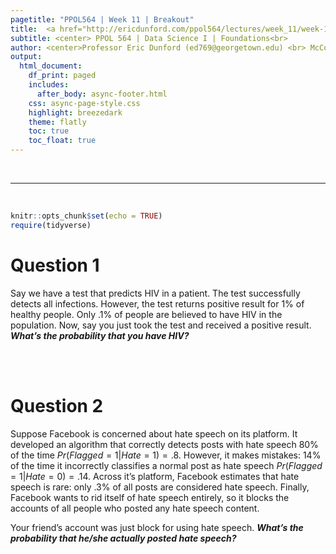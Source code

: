 ```yaml
---
pagetitle: "PPOL564 | Week 11 | Breakout"
title:  <a href="http://ericdunford.com/ppol564/lectures/week_11/week-11-async-material.html">Back to Course Website</a> <br><br><center> _Practice Bayes Theorem_ </center>
subtitle: <center> PPOL 564 | Data Science I | Foundations<br>
author: <center>Professor Eric Dunford (ed769@georgetown.edu) <br> McCourt School of Public Policy, Georgetown University <br><br></center>
output: 
  html_document:
    df_print: paged
    includes: 
      after_body: async-footer.html
    css: async-page-style.css
    highlight: breezedark
    theme: flatly
    toc: true
    toc_float: true
---
```


<br><hr><br>

```r
knitr::opts_chunk$set(echo = TRUE)
require(tidyverse)
```


# Question 1

Say we have a test that predicts HIV in a patient. The test successfully detects all infections. However, the test returns positive result for 1% of healthy people. Only .1% of people are believed to have HIV in the population. Now, say you just took the test and received a positive result. **_What's the probability that you have HIV?_**

<br><br>

<!-- ## Answer -->

<!-- Let's set the problem up into a Bayesian formulation. -->

<!-- <br><br> -->

<!-- $$ Pr(HIV = 1 | Test = 1) = \frac{Pr(Test = 1 | HIV = 1)Pr(HIV=1)}{Pr(Test = 1)}$$ -->

<!-- <br><br> -->

<!-- Now, let's plug in the information that we know. -->

<!-- - The test perfectly detects all true HIV cases: $Pr(Test = 1 | HIV = 1) = 1$ -->
<!-- - The test reports positive in 1% of healthy: $Pr(Test = 1 | HIV = 0) = .01$ -->
<!-- - Only .1% of the population has HIV: $Pr(HIV = 1) = .001$ -->

<!-- We don't know the probability of a positive test, but we can calculate it from the information provided. -->

<!-- <br><br> -->

<!-- $$ Pr(Test = 1) = Pr(Test = 1 | HIV = 1 ) Pr(HIV = 1) + Pr(Test = 1 | HIV = 0 )Pr(HIV=0) $$ -->

<!-- $$ Pr(Test = 1) = 1 (.001) + .01 (1 - .001) $$ -->

<!-- $$ Pr(Test = 1) = .01099 $$ -->

<!-- <br><br> -->

<!-- Plug everything back into the equation. -->

<!-- <br><br> -->

<!-- $$ Pr(HIV = 1 | Test = 1) = \frac{1 (.001)}{.01099} = .091$$ -->

<!-- <br><br> -->

<!-- What's the probability that you have HIV given you tested positive? 9.1% -- really low! -->

<!-- <br><br> -->

# Question 2

Suppose Facebook is concerned about hate speech on its platform. It developed an algorithm that correctly detects posts with hate speech 80% of the time $Pr(Flagged = 1 | Hate = 1) = .8$. However, it makes mistakes: 14% of the time it incorrectly classifies a normal post as hate speech $Pr(Flagged = 1 | Hate = 0) = .14$. Across it's platform, Facebook estimates that hate speech is rare: only .3% of all posts are considered hate speech. Finally, Facebook wants to rid itself of hate speech entirely, so it blocks the accounts of all people who posted any hate speech content. 

Your friend's account was just block for using hate speech. **_What's the probability that he/she actually posted hate speech?_**

<br><br>

<!-- ## Answer -->

<!-- <br><br> -->

<!-- $$ Pr(Hate = 1 | Flagged = 1) = \frac{Pr(Flagged = 1|Hate =1)Pr(Hate =1)}{Pr(Flagged=1)} $$ -->

<!-- <br><br> -->

<!-- ```{python} -->
<!-- pr_flagged_given_hs = .8 # Positive Classification given hate speech post -->
<!-- pr_flagged_given_n = .14 # Positive Classification given normal post -->
<!-- pr_hs = .003 # Prop. of hate speech content on FB -->
<!-- pr_n = 1 - pr_hs # Prop. of hate speech -->

<!-- # Denominator -->
<!-- pr_flagged = (pr_flagged_given_hs * pr_hs) + (pr_flagged_given_n*pr_n) -->


<!-- # Calculate the probability. -->
<!-- (pr_flagged_given_hs*pr_hs)/pr_flagged # only 1.7% -->
<!-- ``` -->

<!-- Let's think about the same set up, but a little differently. Rather than providing probabilities, let's use frequencies. -->

<!-- - Out of a sample of a 1 million posts, 3000 contain hate speech content. -->
<!-- - Of those 3000, 2400 were correctly flagged by the algorithm. -->
<!-- - The algorithm incorrectly classified 139580 "normal posts" as hate speech. -->

<!-- With this information, what's the probability that your friend &mdash; who was just kicked off the platform &mdash; actually posted hate content? -->

<!-- Here all we need to do is divide the true positives by all posts with a positive classifications (true positives + false positives). -->

<!-- ```{python} -->
<!-- 2400/(139580 + 2400) -->
<!-- ``` -->

